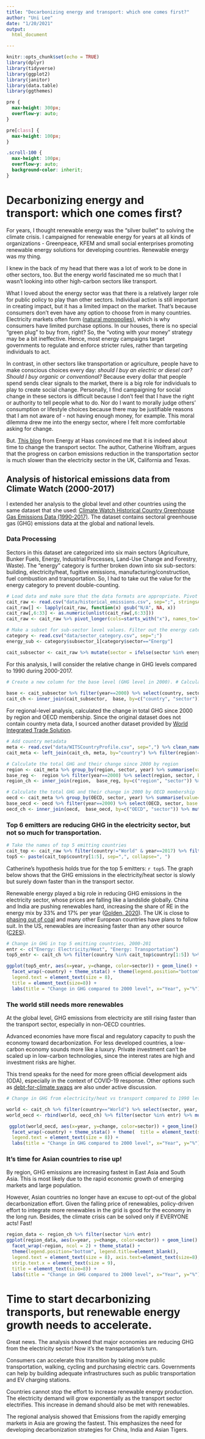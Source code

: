 ```yaml
---
title: "Decarbonizing energy and transport: which one comes first?"
author: "Uni Lee"
date: "1/20/2021"
output: 
  html_document

---
```


```r
knitr::opts_chunk$set(echo = TRUE)
library(dplyr)
library(tidyverse)
library(ggplot2)
library(janitor)
library(data.table)
library(ggthemes)
```

```css
pre {
  max-height: 300px;
  overflow-y: auto;
}

pre[class] {
  max-height: 100px;
}

.scroll-100 {
  max-height: 100px;
  overflow-y: auto;
  background-color: inherit;
}
```

# Decarbonizing energy and transport: which one comes first? 

For years, I thought renewable energy was the "silver bullet" to solving the climate crisis. I campaigned for renewable energy for years at all kinds of organizations - Greenpeace, KFEM and small social enterprises promoting renewable energy solutions for developing countries. Renewable energy was my thing. 

I knew in the back of my head that there was a lot of work to be done in other sectors, too. But the energy world fascinated me so much that I wasn't  looking into other high-carbon sectors like transport.

What I loved about the energy sector was that there is a relatively larger role for public policy to play than other sectors. Individual action is still important in creating impact, but it has a limited impact on the market. That's because consumers don't even have any option to choose from in many countries. Electricity markets often form ([natural monopolies](https://cs.stanford.edu/people/eroberts/cs201/projects/corporate-monopolies/benefits_natural.html#)), which is why consumers have limited purchase options. In our houses, there is no special "green plug" to buy from, right? So, the "voting with your money" strategy may be a bit ineffective. Hence, most energy campaigns target governments to regulate and enforce stricter rules, rather than targeting individuals to act. 

In contrast, in other sectors like transportation or agriculture, people have to make conscious choices every day: _should I buy an electric or diesel car? Should I buy organic or conventional?_ Because every dollar that people spend sends clear signals to the market, there is a big role for individuals to play to create social change. Personally, I find campaigning for social change in these sectors is difficult because I don't feel that I have the right or authority to tell people what to do. Nor do I want to morally judge others' consumption or lifestyle choices because there may be justifiable reasons that I am not aware of - not having enough money, for example. This moral dilemma drew me into the energy sector, where I felt more comfortable asking for change. 

But. [This blog](https://energyathaas.wordpress.com/2021/01/11/a-tale-of-two-sectors/) from Energy at Haas convinced me that it is indeed about time to change the transport sector. The author, Catherine Wolfram, argues that the progress on carbon emissions reduction in the transportation sector is much slower than the electricity sector in the UK, California and Texas. 


## Analysis of historical emissions data from Climate Watch (2000-2017)

I extended her analysis to the global level and other countries using the same dataset that she used: [Climate Watch Historical Country Greenhouse Gas Emissions Data (1990-2017)](https://www.climatewatchdata.org/data-explorer/historical-emissions?historical-emissions-data-sources=cait&historical-emissions-gases=all-ghg&historical-emissions-regions=All%20Selected&historical-emissions-sectors=total-including-lucf&page=1). The dataset contains sectoral greenhouse gas (GHG) emissions data at the global and national levels. 


### Data Processing

Sectors in this dataset are categorized into six main sectors (Agriculture, Bunker Fuels, Energy, Industrial Processes, Land-Use Change and Forestry, Waste). The "energy" category is further broken down into six sub-sectors: building, electricity/heat, fugitive emissions, manufacturing/construction, fuel combustion and transportation. So, I had to take out the value for the energy category to prevent double-counting. 

```r
# Load data and make sure that the data formats are appropriate. Pivot the dataset longer to create "year" column. 
cait_raw <- read.csv("data/historical_emissions.csv", sep=";", stringsAsFactors=FALSE) %>% clean_names()
cait_raw[] <- lapply(cait_raw, function(x) gsub("N/A", NA, x))
cait_raw[,6:33] <- as.numeric(unlist(cait_raw[,6:33]))
cait_raw <- cait_raw %>% pivot_longer(cols=starts_with("x"), names_to="year", values_to="value", names_prefix="x") %>% mutate(year=as.numeric(year))

# Make a subset for sub-sector level values. Filter out the energy category and total values, since the level of granularity is higher. Mark energy sub-sectors with a prefix "Energy". 
category <- read.csv("data/sector_category.csv", sep=";") 
energy_sub <- category$subsector_1[category$sector=="Energy"]

cait_subsector <- cait_raw %>% mutate(sector = ifelse(sector %in% energy_sub, paste("Energy:", sector, sep=" "), sector)) %>% filter(!str_detect(sector, "^Total")) %>% filter(sector != "Energy") %>% na.omit()

```

For this analysis, I will consider the relative change in GHG levels compared to 1990 during 2000-2017.

```r
# Create a new column for the base level (GHG level in 2000). # Calculate the relative change in GHG compared to the base value. 
 
base <- cait_subsector %>% filter(year==2000) %>% select(country, sector, base = value) %>% na.omit()
cait_ch <- inner_join(cait_subsector,  base, by=c("country", "sector")) %>% mutate(change = round((value-base)/base*100,2)) %>% filter(year>= 2000)
```

For regional-level analysis, calculated the change in total GHG since 2000 by region and OECD membership. Since the original dataset does not contain country meta data, I sourced another dataset provided by [World Integrated Trade Solution](https://wits.worldbank.org/CountryProfile/Metadata/en/Country/All).

```r
# Add country metadata
meta <- read.csv("data/WITSCountryProfile.csv", sep=",") %>% clean_names() %>% mutate(OECD = ifelse(other_groups=="OECD", T, F)) %>% select(country=country_name, region, OECD) 
cait_meta <- left_join(cait_ch, meta, by="country") %>% filter(region!=is.na(region)) %>% filter(region!="") %>% select(-base, -change)

# Calculate the total GHG and their change since 2000 by region
region <- cait_meta %>% group_by(region, sector, year) %>% summarise(value=sum(value, rm.na=T)) 
base_reg <-  region %>% filter(year==2000) %>% select(region, sector, base = value) 
region_ch <- inner_join(region,  base_reg, by=c("region", "sector")) %>% mutate(change = round((value-base)/base*100,2)) %>% filter(year>= 2000)

# Calculate the total GHG and their change in 2000 by OECD membership
oecd <- cait_meta %>% group_by(OECD, sector, year) %>% summarise(value=sum(value, rm.na=T)) 
base_oecd <- oecd %>% filter(year==2000) %>% select(OECD, sector, base = value) 
oecd_ch <- inner_join(oecd,  base_oecd, by=c("OECD", "sector")) %>% mutate(change = round((value-base)/base*100,2)) %>% filter(year>= 2000) %>% mutate(country=ifelse(OECD==TRUE, "OECD", "non-OECD")) %>% ungroup() %>% select(-OECD)

```

### Top 6 emitters are reducing GHG in the electricity sector, but not so much for transportation.

```r
# Take the names of top 5 emitting countries
cait_top <- cait_raw %>% filter(country!="World" & year==2017) %>% filter(sector=="Total including LUCF") %>% arrange(desc(value)) 
top5 <- paste(cait_top$country[1:5], sep=",", collapse=", ")

```

Catherine's hypothesis holds true for the top 5 emitters: `r top5`. The graph below shows that the GHG emissions in the electricity/heat sector is slowly but surely down faster than in the transport sector. 

Renewable energy played a big role in reducing GHG emissions in the electricity sector, whose prices are falling like a landslide globally. China and India are pushing renewables hard, increasing the share of RE in the energy mix by 33% and 17% per year ([Golden, 2020](https://energy.stanford.edu/news/renewable-energy-growth-china-and-india-underappreciated-no-vaccine-climate-crisis)). The UK is close to [phasing out of coal](https://conscioustableblog.wordpress.com/2021/01/05/coal-free-britain-how-did-they-get-there-and-what-comes-next/) and many other European countries have plans to follow suit. In the US, renewables are increasing faster than any other source ([C2ES](https://www.c2es.org/content/renewable-energy/#:~:text=Renewable%20energy%20is%20the%20fastest,wind%20power%20(6.6%20percent))). 


```r
# Change in GHG in top 5 emitting countries, 2000-201
entr <- c("Energy: Electricity/Heat", "Energy: Transportation")
top5_entr <- cait_ch %>% filter(country %in% cait_top$country[1:5]) %>% filter(sector %in% entr) %>% mutate(country=factor(country, levels=unique(country))) # This is for creating order in the visualization.

ggplot(top5_entr, aes(x=year, y=change, color=sector)) + geom_line() +
  facet_wrap(~country) + theme_stata() + theme(legend.position="bottom", legend.title=element_blank(),
  legend.text = element_text(size = 8),  
  title = element_text(size=8)) +
  labs(title = "Change in GHG compared to 2000 level", x="Year", y="%") + scale_color_manual(values = c("#20639B", "#ED553B"))

```

### The world still needs more renewables

At the global level, GHG emissions from electricity are still rising faster than the transport sector, especially in non-OECD countries.

Advanced economies have more fiscal and regulatory capacity to push the economy toward decarbonization. For less developed countries, a low-carbon economy sounds more like a luxury. Private investment can't be scaled up in low-carbon technologies, since the interest rates are high and investment risks are higher. 

This trend speaks for the need for more green official development aids (ODA), especially in the context of COVID-19 response. Other options such as [debt-for-climate swaps](https://www.iisd.org/sustainable-recovery/news/using-debt-swaps-to-tackle-debt-climate-and-nature-loss/#:~:text=According%20to%20the%20paper%2C%20debt,reducing%20climate%20resilience%2C%20climate%20emissions) are also under active discussion. 

```r
# Change in GHG from electricity/heat vs transport compared to 1990 level (1990-2017) - Global vs. OECD vs. non-OECD

world <- cait_ch %>% filter(country=="World") %>% select(sector, year, value, base, change, country)
world_oecd <- rbind(world, oecd_ch) %>% filter(sector %in% entr) %>% mutate(country=factor(country, levels=c("World", "OECD", "non-OECD")))

 ggplot(world_oecd, aes(x=year, y=change, color=sector)) + geom_line() +
  facet_wrap(~country) + theme_stata() + theme(  title = element_text(size=8), legend.position="bottom", legend.title=element_blank(),
  legend.text = element_text(size = 8)) +
  labs(title = "Change in GHG compared to 2000 level", x="Year", y="%") + scale_color_manual(values = c("#20639B", "#ED553B"))

```


### It's time for Asian countries to rise up! 

By region, GHG emissions are increasing fastest in East Asia and South Asia. This is most likely due to the rapid economic growth of emerging markets and large population. 

However, Asian countries no longer have an excuse to opt-out of the global decarbonization effort. Given the falling price of renewables, policy-driven effort to integrate more renewables in the grid is good for the economy in the long run.  Besides, the climate crisis can be solved only if EVERYONE acts! Fast! 

```r
region_data <- region_ch %>% filter(sector %in% entr)
ggplot(region_data, aes(x=year, y=change, color=sector)) + geom_line() +
  facet_wrap(~region, ncol = 2) + theme_stata() + 
  theme(legend.position="bottom", legend.title=element_blank(),
  legend.text = element_text(size = 8), axis.text=element_text(size=8),
  strip.text.x = element_text(size = 9), 
  title = element_text(size=8)) +
  labs(title = "Change in GHG compared to 2000 level", x="Year", y="%") + scale_color_manual(values = c("#20639B", "#ED553B"))

```

# Time to start decarbonizing transports, but renewable energy growth needs to accelerate. 

Great news. The analysis showed that major economies are reducing GHG from the electricity sector! Now it's the transportation's turn. 

Consumers can accelerate this transition by taking more public transportation, walking, cycling and purchasing electric cars. Governments can help by building adequate infrastructures such as public transportation and EV charging stations. 

Countries cannot stop the effort to increase renewable energy production. The electricity demand will grow exponentially as the transport sector electrifies. This increase in demand should also be met with renewables.

The regional analysis showed that Emissions from the rapidly emerging markets in Asia are growing the fastest. This emphasizes the need for developing decarbonization strategies for China, India and Asian Tigers. 

